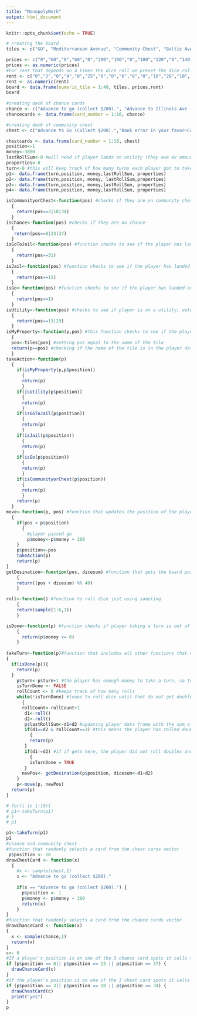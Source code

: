 ```yaml
---
title: "MonopolyWork"
output: html_document
---
```


```r
knitr::opts_chunk$set(echo = TRUE)
```

```r
# creating the board
tiles <- c("GO", "Mediterranean Avenue", "Community Chest", "Baltic Avenue", "Income Tax", "Reading Railroad", "Oriental Avenue","Chance","Vermont Avenue", "Connecticut Avenue", "Jail", "St. Charles Place", "Electric Company", "States Avenue", "Virginia Avenue","Pennsylvania Railroad", "St. James Place", "Community Chest","Tennessee Avenue","New York Avenue","Free Parking","Kentucky Avenue","Chance","Indiana Avenue","Illinois Avenue","B. & O. Railroad","Atlantic Avenue","Ventnor Avenue", "Water Works", "Marvin Gardens","Go To Jail","Pacific Avenue","North Carolina Avenue", "Community Chest", "Pennsylvania Avenue","Short Line", "Chance","Park Place", "Luxury Tax", "Boardwalk")

prices <- c("0","60","0","60","0","200","100","0","100","120","0","140","150","140","160","200","180","0","180","200","0","220","0","220","240","200","260","260","150","280","0","300","300","0","320","200","0","350","0","400")
prices <- as.numeric(prices)
#For rent that depends on 4 times the dice roll we preset the dice roll to be 7 as that is the most common 2 sided dice roll.
rent <- c("0","2","0","4","0","25","6","0","6","8","0","10","28","10","12","25","14","0","14","16","0","18","0","18","20","25","22","22","28","24","0","26","26","0","28","28","0","35","0","50")
rent <- as.numeric(rent)
board <- data.frame(numeric_tile = 1:40, tiles, prices,rent)
board
  
#creating deck of chance cards
chance <- c("Advance to go (collect $200).", "Advance to Illinois Ave - If you pass Go, collect $200.", "Advance to St. Charles Place - If you pass Go, collect $200.", "Advance to nearest Utility. If unowned, you may buy it from the Bank. If owned, throw dice and pay owner a total ten times the amount thrown.", "Advance token to the nearest Railroad and pay owner twice the rental to which he/she is otherwise entitled. If Railroad is unowned, you may but it from the Bank.", "Bank pays you dividend of $50.", "Get Out of Jail Free.", "Go Back 3 Spaces.", "Go to Jail-Go directly to Jail-Do not pass Go, do not collect $200.", "Make general repairs on all your property-For each house pay $25-For each hotel $100.","Pay poor tax of $15","Take a trip to Reading Railroad–If you pass Go, collect $200.","Take a walk on the Boardwalk–Advance token to Boardwalk","You have been elected Chairman of the Board–Pay each player $50","Your building and loan matures—Collect $150","You have won a crossword competition—Collect $100")
chancecards <- data.frame(card_number = 1:16, chance)

#creating deck of community chest
chest <- c("Advance to Go (Collect $200).","Bank error in your favor—Collect $200.","Doctor's fee—Pay $50.","From sale of stock you get $50.","Get Out of Jail Free.","Go to Jail–Go directly to jail–Do not pass Go–Do not collect $200.","Grand Opera Night—Collect $50 from every player for opening night seats.","Holiday Fund matures—Receive $100.","Income tax refund–Collect $20.","Life insurance matures–Collect $100.","Pay hospital fees of $100.","Pay school fees of $150.","Receive from services $25.","You are assessed for street repairs–$40 per house–$115 per hotel.","You have won second prize in a beauty contest–Collect $10.","You inherit $100.")

chestcards <- data.frame(card_number = 1:16, chest)
position<-1
money<-3000
lastRollSum<-0 #will need if player lands on utility (they owe 4x amount of dice)
properties<-0
turn<-0 #this will keep track of how many turns each player got to take
p1<- data.frame(turn,position, money,lastRollSum, properties)
p2<- data.frame(turn,position, money, lastRollSum,properties)
p3<- data.frame(turn,position, money,lastRollSum, properties)
p4<- data.frame(turn,position, money,lastRollSum, properties)

isCommunityorChest<-function(pos) #checks if they are on community chest
  {
    return(pos==3|18|34) 
  }
isChance<-function(pos) #checks if they are on chance
  {
   return(pos==8|23|37) 
  }
isGoToJail<-function(pos) #function checks to see if the player has landed on the go to jail tile
  {
    return(pos==31)
  }
isJail<-function(pos) #function checks to see if the player has landed on the jail tile
  {
    return(pos==11)
  }
isGo<-function(pos) #function checks to see if the player has landed on Go
  {
    return(pos==1)
  }
isUtility<-function(pos) #checks to see if player is on a utility, water works or electric company
  {
    return(pos==13|29)
  }
isMyProperty<-function(p,pos) #this function checks to see if the player already owns the tile they have landed on
  {
  pos<-tiles[pos] #setting pos equal to the name of the tile
  return(p==pos) #checking if the name of the tile is in the player data frame, if it is, they own it and their turn is over
  } 
takeAction<-function(p)
  {
    if(isMyProperty(p,p$position))
      {
      return(p)
      }
    if(isUtility(p$position))
      {
      return(p)
      }
    if(isGoToJail(p$position))
      {
      return(p)
      }
    if(isJail(p$position))
      {
      return(p)
      }
    if(isGo(p$position))
      {
      return(p)
      }
    if(isCommunityorChest(p$position))
      {
      return(p)
      }
    return(p)
  }
move<-function(p, pos) #function that updates the position of the player
  {
	if(pos < p$position)
	  {
		#player passed go
		p$money<-p$money + 200
    }	
	p$position<-pos
	takeAction(p)
	return(p)
}	
getDesination<-function(pos, dicesum) #function that gets the board position from adding the sum of the dice to current player position
    { 
    return((pos + dicesum) %% 40)
    }

roll<-function() #function to roll dice just using sampling 
    {
    return(sample(1:6,1))
    }

isDone<-function(p) #function checks if player taking a turn is out of money or not, parameter is a player data frame
    { 
	  return(p$money <= 0)
    }
  
takeTurn<-function(p)#function that includes all other functions that one player will go through for a turn
{
  if(isDone(p)){
    return(p)
  }
    p$turn<-p$turn+1 #the player has enough money to take a turn, so turn column increases by 1
    isTurnDone <- FALSE
    rollCount <- 0 #keeps track of how many rolls
    while(!isTurnDone) #loops to roll dice until thet do not get doubles
      { 
      rollCount<-rollCount+1
       d1<-roll()
       d2<-roll()
       p$lastRollSum<-d1+d2 #updating player data frame with the sum of their last roll
       if(d1==d2 & rollCount==3) #this means the player has rolled doubles twice and right now it just ends the players turn
         {
         return(p)
       }
       if(d1!=d2) #if if gets here, the player did not roll doubles and the loop will end after getDestination is called
         {
         isTurnDone = TRUE
       }
      newPos<- getDesination(p$position, dicesum<-d1+d2)
    } 
    p<-move(p, newPos)
  return(p) 
}

# for(i in 1:10){
# p1<-takeTurn(p1)
# }
# p1

p1<-takeTurn(p1)
p1
#chance and community chest
#function that randomly selects a card from the chest cards vector
 p$position <- 18
drawChestCard <- function(x)
  {
    #x <- sample(chest,1)
    x <- "Advance to go (collect $200)."
    
    if(x == "Advance to go (collect $200).") {
      p$position <- 1
      p$money <- p$money + 200
      return(x)
    }
}
#function that randomly selects a card from the chance cards vector
drawChanceCard <- function(x)
{
  x <- sample(chance,1)
  return(x)
}
c<- 0
#If a player's position is on one of the 3 chance card spots it calls the function
if (p$position == 8|| p$position == 23 || p$position == 37) {
  drawChanceCard(c)
}
#if the player's position is on one of the 3 chest card spots it calls the function. For some reason It is not changing the p data frame
if (p$position == 3|| p$position == 18 || p$position == 34) {
  drawChestCard(c)
  print("yes")
}
p
```

